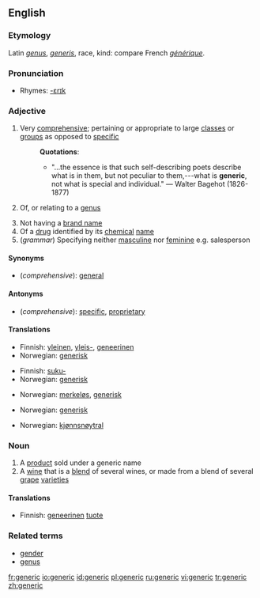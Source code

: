 ==English==
{{wikipedia}}
===Etymology===
Latin ''[[genus]]'', ''[[generis]]'', race, kind: compare French ''[[générique]]''.

===Pronunciation===
*Rhymes: [[Rhymes:English:-ɛrɪk|-ɛrɪk]]

===Adjective===
{{en-adj}}

#Very [[comprehensive]]; pertaining or appropriate to large [[class]]es or [[group]]s as opposed to [[specific]]
#:'''Quotations''':
#:*"...the essence is that such self-describing poets describe what is in them, but not peculiar to them,---what is '''generic''', not what is special and individual." &mdash; Walter Bagehot (1826-1877)
#{{italbrac|Biology}} Of, or relating to a [[genus]] {{italbrac|not comparable}}
#Not having a [[brand name]]
#Of a [[drug]] identified by its [[chemical]] [[name]]
#(''grammar'') Specifying neither [[masculine]] nor [[feminine]] e.g. salesperson

====Synonyms====
*(''comprehensive''): [[general]]

====Antonyms====
*(''comprehensive''): [[specific]], [[proprietary]]

====Translations====
{{trans-top|Very comprehensive}}
*Finnish: [[yleinen]], [[yleis-]], [[geneerinen]]
*Norwegian: [[generisk]]
{{trans-mid}}
{{trans-bottom}}

{{trans-top|Of, or relating to a genus}}
*Finnish: [[suku-]]
*Norwegian: [[generisk]]
{{trans-mid}}
{{trans-bottom}}

{{trans-top|Not having a brand name}}
*Norwegian: [[merkeløs]], [[generisk]]
{{trans-mid}}
{{trans-bottom}}

{{trans-top|Of a drug identified by its chemical name}}
*Norwegian: [[generisk]]
{{trans-mid}}
{{trans-bottom}}

{{trans-top|Specifying neither masculine nor feminine e.g. salesperson}}
*Norwegian: [[kjønnsnøytral]]
{{trans-mid}}
{{trans-bottom}}

===Noun===
{{en-noun}}

#A [[product]] sold under a generic name
#A [[wine]] that is a [[blend]] of several wines, or made from a blend of several [[grape]] [[varieties]]

====Translations====
{{trans-top|A product sold under a generic name}}
*Finnish: [[geneerinen]] [[tuote]]
{{trans-mid}}
{{trans-bottom}}

{{trans-top|A wine that is a blend of several wines, or made from a blend of several grape varieties}}
{{trans-mid}}
{{trans-bottom}}

===Related terms===
*[[gender]]
*[[genus]]

[[fr:generic]]
[[io:generic]]
[[id:generic]]
[[pl:generic]]
[[ru:generic]]
[[vi:generic]]
[[tr:generic]]
[[zh:generic]]